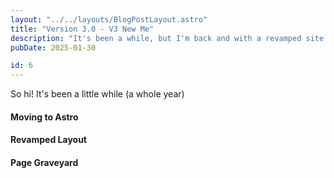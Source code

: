 ```yaml
---
layout: "../../layouts/BlogPostLayout.astro"
title: "Version 3.0 - V3 New Me"
description: "It's been a while, but I'm back and with a revamped site layout! Aside from the new layout, this blog post includes: some musings on the future of the website, thoughts on moving to a Astro, my first static site generator, and a brand new page graveyard for all the pages lost in v1 and v2"
pubDate: 2025-01-30

id: 6
---
```


So hi! It's been a little while (a whole year)

#### Moving to Astro

#### Revamped Layout

#### Page Graveyard